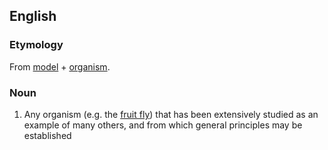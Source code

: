 ==English==

===Etymology===
From [[model]] + [[organism]].

===Noun===
{{en-noun}}

# {{lb|en|biology}} Any organism (e.g. the [[fruit fly]]) that has been extensively studied as an example of many others, and from which general principles may be established